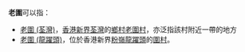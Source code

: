 '''老圍'''可以指：
* [[老圍_(荃灣)|老圍 (荃灣)]]，[[香港|香港]][[新界|新界]][[荃灣|荃灣]]的[[鄉村|鄉村]][[老圍村|老圍村]]，亦泛指該村附近一帶的地方
* [[老圍_(龍躍頭)|老圍 (龍躍頭)]]，位於香港新界[[粉嶺|粉嶺]][[龍躍頭|龍躍頭]]的[[圍村|圍村]]。 
{{disambig|Cat=二字中國地名消歧義}}